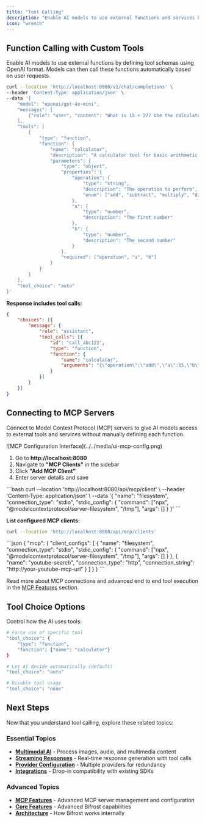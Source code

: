 ```yaml
---
title: "Tool Calling"
description: "Enable AI models to use external functions and services by defining tool schemas or connecting to Model Context Protocol (MCP) servers. This allows AI to interact with databases, APIs, file systems, and more."
icon: "wrench"
---
```


## Function Calling with Custom Tools

Enable AI models to use external functions by defining tool schemas using OpenAI format. Models can then call these functions automatically based on user requests.

```bash
curl --location 'http://localhost:8080/v1/chat/completions' \
--header 'Content-Type: application/json' \
--data '{
    "model": "openai/gpt-4o-mini",
    "messages": [
        {"role": "user", "content": "What is 15 + 27? Use the calculator tool."}
    ],
    "tools": [
        {
            "type": "function",
            "function": {
                "name": "calculator",
                "description": "A calculator tool for basic arithmetic operations",
                "parameters": {
                    "type": "object",
                    "properties": {
                        "operation": {
                            "type": "string",
                            "description": "The operation to perform",
                            "enum": ["add", "subtract", "multiply", "divide"]
                        },
                        "a": {
                            "type": "number",
                            "description": "The first number"
                        },
                        "b": {
                            "type": "number",
                            "description": "The second number"
                        }
                    },
                    "required": ["operation", "a", "b"]
                }
            }
        }
    ],
    "tool_choice": "auto"
}'
```

**Response includes tool calls:**
```json
{
    "choices": [{
        "message": {
            "role": "assistant", 
            "tool_calls": [{
                "id": "call_abc123",
                "type": "function",
                "function": {
                    "name": "calculator",
                    "arguments": "{\"operation\":\"add\",\"a\":15,\"b\":27}"
                }
            }]
        }
    }]
}
```

## Connecting to MCP Servers

Connect to Model Context Protocol (MCP) servers to give AI models access to external tools and services without manually defining each function.

<Tabs group="tool-calling">
<Tab title="Using Web UI">
![MCP Configuration Interface](../../media/ui-mcp-config.png)

1. Go to **http://localhost:8080**
2. Navigate to **"MCP Clients"** in the sidebar
3. Click **"Add MCP Client"**
4. Enter server details and save
</Tab>

<Tab title="Using API">
```bash
curl --location 'http://localhost:8080/api/mcp/client' \
--header 'Content-Type: application/json' \
--data '{
    "name": "filesystem",
    "connection_type": "stdio",
    "stdio_config": {
        "command": ["npx", "@modelcontextprotocol/server-filesystem", "/tmp"],
        "args": []
    }
}'
```

**List configured MCP clients:**
```bash
curl --location 'http://localhost:8080/api/mcp/clients'
```
</Tab>

<Tab title="Using config.json">
```json
{
    "mcp": {
        "client_configs": [
            {
                "name": "filesystem",
                "connection_type": "stdio",
                "stdio_config": {
                    "command": ["npx", "@modelcontextprotocol/server-filesystem", "/tmp"],
                    "args": []
                }
            },
            {
                "name": "youtube-search",
                "connection_type": "http",
                "connection_string": "http://your-youtube-mcp-url"
            }
        ]
    }
}
```
</Tab>

</Tabs>

Read more about MCP connections and advanced end to end tool execution in the [MCP Features](../../features/mcp) section.

## Tool Choice Options

Control how the AI uses tools:

```bash
# Force use of specific tool
"tool_choice": {
    "type": "function",
    "function": {"name": "calculator"}
}

# Let AI decide automatically (default)
"tool_choice": "auto"

# Disable tool usage
"tool_choice": "none"
```

## Next Steps

Now that you understand tool calling, explore these related topics:

### Essential Topics

- **[Multimodal AI](./multimodal)** - Process images, audio, and multimedia content
- **[Streaming Responses](./streaming)** - Real-time response generation with tool calls
- **[Provider Configuration](./provider-configuration)** - Multiple providers for redundancy
- **[Integrations](./integrations)** - Drop-in compatibility with existing SDKs

### Advanced Topics

- **[MCP Features](../../features/mcp)** - Advanced MCP server management and configuration
- **[Core Features](../../features/)** - Advanced Bifrost capabilities
- **[Architecture](../../architecture/)** - How Bifrost works internally
